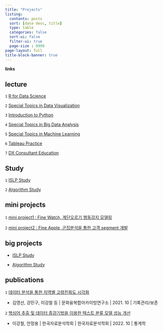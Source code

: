 ```yaml
---
title: "Projects"
listing:
  contents: posts
  sort: [date desc, title]
  type: table
  categories: false
  sort-ui: false
  filter-ui: true
  page-size : 9999
page-layout: full
title-block-banner: true
---
```


**links**

::: {.panel-tabset}

## lecture

`1` [R for Data Science](https://gangcheol.github.io/mysite/posts/Lecture/RFD/%ED%86%B5%EA%B3%84%EB%B6%84%EC%84%9D/2021-06-01-01.%20sampling.html)

`2` [Special Topics in Data Visualization](https://gangcheol.github.io/mysite/posts/Lecture/STDV/2023-02-24-boxplot,%20histogram.html)

`3` [Introduction to Python](https://gangcheol.github.io/mysite/posts/Lecture/IP/2023-08-01-01wk.html)

`4` [Special Topics in Big Data Analysis](https://gangcheol.github.io/mysite/posts/Lecture/STBD/2022-03-08-(1%EC%A3%BC%EC%B0%A8).html)

`5` [Special Topics in Machine Learning](https://gangcheol.github.io/mysite/posts/Lecture/STML/2022-01-27-Intro.html)

`6` [Tableau Practice](https://gangcheol.github.io/TI2023/)

`7` [DX Consultant Education](https://gangcheol.github.io/mysite2/)

## Study

`1` [ISLP Study](https://gangcheol.github.io/ISLP2023/)

`2` [Algorithm Study](https://gangcheol.github.io/IA2023/)


## mini projects

`1` [mini project1 :  Fine Watch, 계단오르기 행동감지 모델링](https://gangcheol.github.io/projects/posts/mini%20projects/Fine%20Watch/2023-09-20-00%20.%20EDA%20,%20modeling.html)

`2` [mini project2 :  Fine Apple, 군집분석을 통한 고객 segment 개발](https://gangcheol.github.io/projects/posts/mini%20projects/Fine%20Apple/2023-09-26-00.%20EDA.html)

## big projects

* [ISLP Study](https://gangcheol.github.io/ISLP2023/)

* [Algorithm Study](https://gangcheol.github.io/IA2023/)

## publications

`1` [데이터 분석을 통한 지역별 고령친화도 시각화](https://www.kci.go.kr/kciportal/ci/sereArticleSearch/ciSereArtiView.kci?sereArticleSearchBean.artiId=ART002773972)

* 김영선, 강민구, 이강철 등  | 문화융복합아카이빙연구소 | 2021. 10 | 기록관리/보존 

`2` [핵심어 추출 및 데이터 증강기법을 이용한 텍스트 분류 모델 성능 개선](https://www.kci.go.kr/kciportal/ci/sereArticleSearch/ciSereArtiView.kci?sereArticleSearchBean.artiId=ART002890029)

* 이강철, 안정용 | 한국자료분석학회 | 한국자료분석학회 | 2022. 10 | 통계학


:::